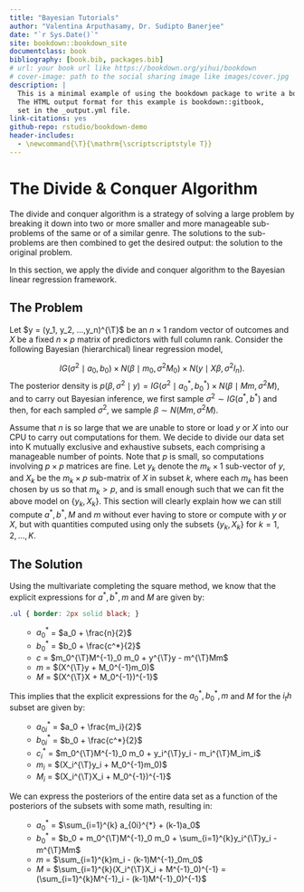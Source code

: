 --- 
title: "Bayesian Tutorials"
author: "Valentina Arputhasamy, Dr. Sudipto Banerjee"
date: "`r Sys.Date()`"
site: bookdown::bookdown_site
documentclass: book
bibliography: [book.bib, packages.bib]
# url: your book url like https://bookdown.org/yihui/bookdown
# cover-image: path to the social sharing image like images/cover.jpg
description: |
  This is a minimal example of using the bookdown package to write a book.
  The HTML output format for this example is bookdown::gitbook,
  set in the _output.yml file.
link-citations: yes
github-repo: rstudio/bookdown-demo
header-includes:
  - \newcommand{\T}{\mathrm{\scriptscriptstyle T}}
---

# The Divide & Conquer Algorithm

The divide and conquer algorithm is a strategy of solving a large problem by breaking it down into two or more smaller and more manageable sub-problems of the same or of a similar genre. The solutions to the sub-problems are then combined to get the desired output: the solution to the original problem. 

In this section, we apply the divide and conquer algorithm to the Bayesian linear regression framework.

## The Problem

Let $y = (y_1, y_2, ...,y_n)^{\T}$ be an $n \times 1$ random vector of outcomes and $X$ be a fixed $n \times p$ matrix of predictors with full column rank. Consider the following Bayesian (hierarchical) linear regression model,

$$ IG(\sigma^2 \mid a_0,b_0) \times N(\beta \mid m_0, \sigma^2M_0) \times N(y \mid X\beta, \sigma^2I_n).$$
The posterior density is $p(\beta, \sigma^2 \mid y) = IG(\sigma^2 \mid a_0^*, b_0^*) \times N(\beta \mid Mm, \sigma^2M)$, and to carry out Bayesian inference, we first sample $\sigma^2 \sim IG(a^*, b^*)$ and then, for each sampled $\sigma^2$, we sample $\beta \sim N(Mm, \sigma^2 M)$.

Assume that $n$ is so large that we are unable to store or load $y$ or $X$ into our CPU to carry out computations for them. We decide to divide our data set into K mutually exclusive and exhaustive subsets, each comprising a manageable number of points. Note that $p$ is small, so computations involving $p \times p$ matrices are fine. Let $y_k$ denote the $m_k \times 1$ sub-vector of $y$, and $X_k$ be the $m_k \times p$ sub-matrix of $X$ in subset $k$, where each $m_k$ has been chosen by us so that $m_k > p$, and is small enough such that we can fit the above model on $\{y_k, X_k\}$. This section will clearly explain how we can still compute $a^*, b^*, M$ and $m$ without ever having to store or compute with $y$ or $X$, but with quantities computed using only the subsets $\{y_k, X_k\}$ for $k = 1,2,...,K$.

## The Solution

Using the multivariate completing the square method, we know that the explicit expressions for $a^*, b^*, m$ and $M$ are given by: 

```{css, echo=FALSE}
.ul { border: 2px solid black; }
```

<ul> - $a_0^*$ = $a_0 + \frac{n}{2}$\
- $b_0^{*}$ = $b_0 + \frac{c^*}{2}$ \
- $c$ = $m_0^{\T}M^{-1}_0 m_0 + y^{\T}y - m^{\T}Mm$ \
- $m$ = $(X^{\T}y + M_0^{-1}m_0)$ \
- $M$ = $(X^{\T}X + M_0^{-1})^{-1}$ 
</ul>          

This implies that the explicit expressions for the $a_0^*, b_0^*, m$ and $M$ for the $i_th$ subset are given by: 
<ul> 
- $a_{0i}^*$ = $a_0 + \frac{m_i}{2}$\
- $b_{0i}^{*}$ = $b_0 + \frac{c^*}{2}$ \
- $c_i^{*}$ = $m_0^{\T}M^{-1}_0 m_0 + y_i^{\T}y_i - m_i^{\T}M_im_i$
- $m_i$ = $(X_i^{\T}y_i + M_0^{-1}m_0)$ \
- $M_i$ = $(X_i^{\T}X_i + M_0^{-1})^{-1}$ </ul>

We can express the posteriors of the entire data set as a function of the posteriors of the subsets with some math, resulting in:

<ul> 
- $a_0^{*}$ = $\sum_{i=1}^{k} a_{0i}^{*} + (k-1)a_0$
- $b_0^{*}$ = $b_0 + m_0^{\T}M^{-1}_0 m_0 + \sum_{i=1}^{k}y_i^{\T}y_i - m^{\T}Mm$ \
- $m$ = $\sum_{i=1}^{k}m_i - (k-1)M^{-1}_0m_0$ \
- $M$ = $\sum_{i=1}^{k}(X_i^{\T}X_i + M^{-1}_0)^{-1} = (\sum_{i=1}^{k}M^{-1}_i - (k-1)M^{-1}_0)^{-1}$ </ul>

